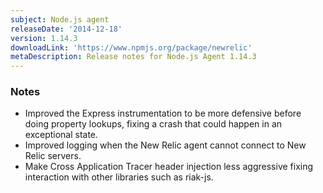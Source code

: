 ```yaml
---
subject: Node.js agent
releaseDate: '2014-12-18'
version: 1.14.3
downloadLink: 'https://www.npmjs.org/package/newrelic'
metaDescription: Release notes for Node.js Agent 1.14.3
---
```


### Notes

* Improved the Express instrumentation to be more defensive before doing property lookups, fixing a crash that could happen in an exceptional state.
* Improved logging when the New Relic agent cannot connect to New Relic servers.
* Make Cross Application Tracer header injection less aggressive fixing interaction with other libraries such as riak-js.

